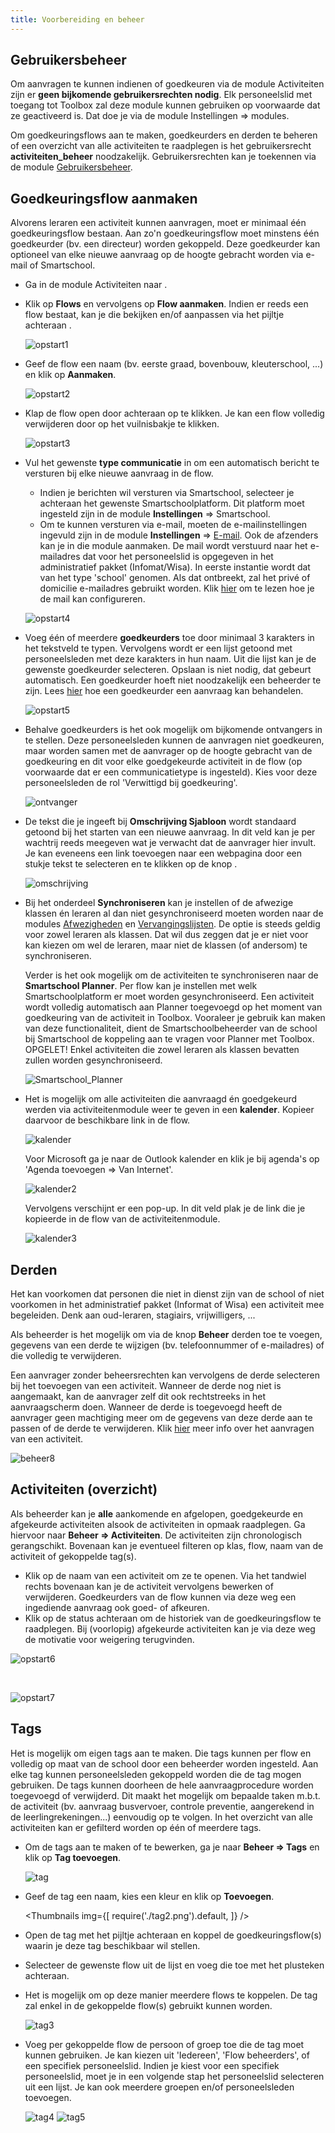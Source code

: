 ```yaml
---
title: Voorbereiding en beheer 
---
```


## Gebruikersbeheer

Om aanvragen te kunnen indienen of goedkeuren via de module Activiteiten zijn er **geen bijkomende gebruikersrechten nodig**. Elk personeelslid met toegang tot Toolbox zal deze module kunnen gebruiken op voorwaarde dat ze geactiveerd is. Dat doe je via de module Instellingen => modules.

Om goedkeuringsflows aan te maken, goedkeurders en derden te beheren of een overzicht van alle activiteiten te raadplegen is het gebruikersrecht **activiteiten_beheer** noodzakelijk. Gebruikersrechten kan je toekennen via de module [Gebruikersbeheer](/gebruikersbeheer).

## Goedkeuringsflow aanmaken

Alvorens leraren een activiteit kunnen aanvragen, moet er minimaal één goedkeuringsflow bestaan. Aan zo'n goedkeuringsflow moet minstens één goedkeurder (bv. een directeur) worden gekoppeld. Deze goedkeurder kan optioneel van elke nieuwe aanvraag op de hoogte gebracht worden via e-mail of Smartschool. 

- Ga in de module Activiteiten naar <LegacyAction img="beheer1.PNG"/>.  

- Klik op **Flows** en vervolgens op **Flow aanmaken**. Indien er reeds een flow bestaat, kan je die bekijken en/of aanpassen via het pijltje achteraan <LegacyAction img="PijlOnder.png"/>.

    ![opstart1](./opstart1.png)

- Geef de flow een naam (bv. eerste graad, bovenbouw, kleuterschool, ...) en klik op **Aanmaken**.

    ![opstart2](./opstart2.PNG)

- Klap de flow open door achteraan op <LegacyAction img="PijlOnder.png"/> te klikken. Je kan een flow volledig verwijderen door op het vuilnisbakje te klikken.

    ![opstart3](./opstart3.png)

- Vul het gewenste **type communicatie** in om een automatisch bericht te versturen bij elke nieuwe aanvraag in de flow. 
    - Indien je berichten wil versturen via Smartschool, selecteer je achteraan het gewenste Smartschoolplatform. Dit platform moet ingesteld zijn in de module **Instellingen** => Smartschool. 
    - Om te kunnen versturen via e-mail, moeten de e-mailinstellingen ingevuld zijn in de module **Instellingen** => [E-mail](/e-mail/). Ook de afzenders kan je in die module aanmaken. De mail wordt verstuurd naar het e-mailadres dat voor het personeelslid is opgegeven in het administratief pakket (Infomat/Wisa). In eerste instantie wordt dat van het type 'school' genomen. Als dat ontbreekt, zal het privé of domicilie e-mailadres gebruikt worden. Klik [hier](/e-mail/) om te lezen hoe je de mail kan configureren.

  ![opstart4](./opstart4.PNG)

- Voeg één of meerdere **goedkeurders** toe door minimaal 3 karakters in het tekstveld te typen. Vervolgens wordt er een lijst getoond met personeelsleden met deze karakters in hun naam. Uit die lijst kan je de gewenste goedkeurder selecteren. Opslaan is niet nodig, dat gebeurt automatisch. Een goedkeurder hoeft niet noodzakelijk een beheerder te zijn. Lees [hier](/aanvraag_goedkeuren_afkeuren) hoe een goedkeurder een aanvraag kan behandelen. 

    ![opstart5](./opstart5.PNG)

- Behalve goedkeurders is het ook mogelijk om bijkomende ontvangers in te stellen. Deze personeelsleden kunnen de aanvragen niet goedkeuren, maar worden samen met de aanvrager op de hoogte gebracht van de goedkeuring en dit voor elke goedgekeurde activiteit in de flow (op voorwaarde dat er een communicatietype is ingesteld). Kies voor deze personeelsleden de rol 'Verwittigd bij goedkeuring'. 

    ![ontvanger](./ontvanger.png)

- De tekst die je ingeeft bij **Omschrijving Sjabloon** wordt standaard getoond bij het starten van een nieuwe aanvraag. In dit veld kan je per wachtrij reeds meegeven wat je verwacht dat de aanvrager hier invult. Je kan eveneens een link toevoegen naar een webpagina door een stukje tekst te selecteren en te klikken op de knop <LegacyAction img="link.PNG"/>. 

    ![omschrijving](./omschrijving.PNG)

- Bij het onderdeel **Synchroniseren** kan je instellen of de afwezige klassen én leraren al dan niet gesynchroniseerd moeten worden naar de modules [Afwezigheden](/afwezigheden) en [Vervangingslijsten](/vervangingslijsten). De optie is steeds geldig voor zowel leraren als klassen. Dat wil dus zeggen dat je er niet voor kan kiezen om wel de leraren, maar niet de klassen (of andersom) te synchroniseren. 

    Verder is het ook mogelijk om de activiteiten te synchroniseren naar de **Smartschool Planner**. Per flow kan je instellen met welk Smartschoolplatform er moet worden gesynchroniseerd. Een activiteit wordt volledig automatisch aan Planner toegevoegd op het moment van goedkeuring van de activiteit in Toolbox. Vooraleer je gebruik kan maken van deze functionaliteit, dient de Smartschoolbeheerder van de school bij Smartschool de koppeling aan te vragen voor Planner met Toolbox. OPGELET! Enkel activiteiten die zowel leraren als klassen bevatten zullen worden gesynchroniseerd. 

    ![Smartschool_Planner](./Smartschool_Planner.png)

- Het is mogelijk om alle activiteiten die aanvraagd én goedgekeurd werden via activiteitenmodule weer te geven in een **kalender**. Kopieer daarvoor de beschikbare link in de flow. 

    ![kalender](./kalender.png)

    Voor Microsoft ga je naar de Outlook kalender en klik je bij agenda's op 'Agenda toevoegen => Van Internet'. 

    ![kalender2](./kalender2.PNG)

    Vervolgens verschijnt er een pop-up. In dit veld plak je de link die je kopieerde in de flow van de activiteitenmodule. 

    ![kalender3](./kalender3.PNG)


## Derden 

Het kan voorkomen dat personen die niet in dienst zijn van de school of niet voorkomen in het administratief pakket (Informat of Wisa) een activiteit mee begeleiden. Denk aan oud-leraren, stagiairs, vrijwilligers, ... 

Als beheerder is het mogelijk om via de knop **Beheer** derden toe te voegen, gegevens van een derde te wijzigen (bv. telefoonnummer of e-mailadres) of die volledig te verwijderen.

Een aanvrager zonder beheersrechten kan vervolgens de derde selecteren bij het toevoegen van een activiteit. Wanneer de derde nog niet is aangemaakt, kan de aanvrager zelf dit ook rechtstreeks in het aanvraagscherm doen. Wanneer de derde is toegevoegd heeft de aanvrager geen machtiging meer om de gegevens van deze derde aan te passen of de derde te verwijderen. Klik [hier](/activiteiten/aanvragen/) meer info over het aanvragen van een activiteit. 

![beheer8](./beheer8.PNG)

## Activiteiten (overzicht)

Als beheerder kan je **alle** aankomende en afgelopen, goedgekeurde en afgekeurde activiteiten alsook de activiteiten in opmaak raadplegen. Ga hiervoor naar **Beheer => Activiteiten**. De activiteiten zijn chronologisch gerangschikt. Bovenaan kan je eventueel filteren op klas, flow, naam van de activiteit of gekoppelde tag(s).

- Klik op de naam van een activiteit om ze te openen. Via het tandwiel rechts bovenaan kan je de activiteit vervolgens bewerken of verwijderen. Goedkeurders van de flow kunnen via deze weg een ingediende aanvraag ook goed- of afkeuren.
- Klik op de status achteraan om de historiek van de goedkeuringsflow te raadplegen. Bij (voorlopig) afgekeurde activiteiten kan je via deze weg de motivatie voor weigering terugvinden. 

![opstart6](./opstart6bis.png)

<br/>

![opstart7](./opstart7.png)

## Tags

Het is mogelijk om eigen tags aan te maken. Die tags kunnen per flow en volledig op maat van de school door een beheerder worden ingesteld. Aan elke tag kunnen personeelsleden gekoppeld worden die de tag mogen gebruiken. De tags kunnen doorheen de hele aanvraagprocedure worden toegevoegd of verwijderd. Dit maakt het mogelijk om bepaalde taken m.b.t. de activiteit (bv. aanvraag busvervoer, controle preventie, aangerekend in de leerlingrekeningen...) eenvoudig op te volgen. In het overzicht van alle activiteiten kan er gefilterd worden op één of meerdere tags. 

- Om de tags aan te maken of te bewerken, ga je naar **Beheer => Tags** en klik op **Tag toevoegen**.

    ![tag](./tag.png)

- Geef de tag een naam, kies een kleur en klik op **Toevoegen**. 

    <Thumbnails img={[
        require('./tag2.png').default, 
    ]} />

- Open de tag met het pijltje <LegacyAction img="PijlOnder.png"/> achteraan en koppel de goedkeuringsflow(s) waarin je deze tag beschikbaar wil stellen. 
- Selecteer de gewenste flow uit de lijst en voeg die toe met het plusteken achteraan. 
- Het is mogelijk om op deze manier meerdere flows te koppelen. De tag zal enkel in de gekoppelde flow(s) gebruikt kunnen worden.

    ![tag3](./tag3.png)

- Voeg per gekoppelde flow de persoon of groep toe die de tag moet kunnen gebruiken. Je kan kiezen uit 'Iedereen', 'Flow beheerders', of een specifiek personeelslid. Indien je kiest voor een specifiek personeelslid, moet je in een volgende stap het personeelslid selecteren uit een lijst. Je kan ook meerdere groepen en/of personeelsleden toevoegen. 

    ![tag4](./tag4.png)
    ![tag5](./tag5.png)
   
